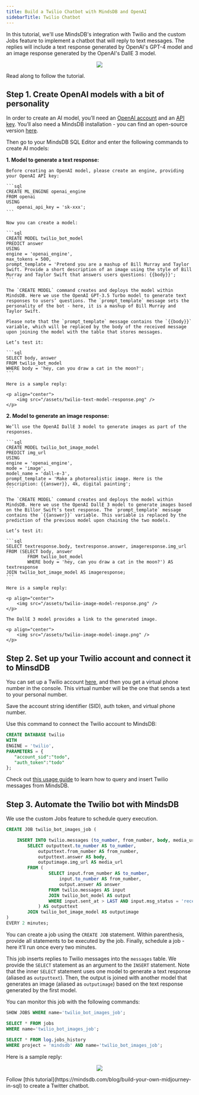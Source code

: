 ```yaml
---
title: Build a Twilio Chatbot with MindsDB and OpenAI
sidebarTitle: Twilio Chatbot
---
```


In this tutorial, we'll use MindsDB's integration with Twilio and the custom Jobs feature to implement a chatbot that will reply to text messages. The replies will include a text response generated by OpenAI's GPT-4 model and an image response generated by the OpenAI's DallE 3 model.

<p align="center">
    <img src="/assets/twilio-chatbot-diagram.png" />
</p>

Read along to follow the tutorial.

## Step 1. Create OpenAI models with a bit of personality

In order to create an AI model, you’ll need an [OpenAI account](https://openai.com/) and an [API key](https://platform.openai.com/account/api-keys). You’ll also need a MindsDB installation - you can find an open-source version [here](https://github.com/mindsdb/mindsdb). 

Then go to your MindsDB SQL Editor and enter the following commands to create AI models:

**1. Model to generate a text response:**

    Before creating an OpenAI model, please create an engine, providing your OpenAI API key:

    ```sql
    CREATE ML_ENGINE openai_engine
    FROM openai
    USING
        openai_api_key = 'sk-xxx';
    ```

    Now you can create a model:

    ```sql
    CREATE MODEL twilio_bot_model
    PREDICT answer
    USING
    engine = 'openai_engine',
    max_tokens = 500,
    prompt_template = 'Pretend you are a mashup of Bill Murray and Taylor Swift. Provide a short description of an image using the style of Bill Murray and Taylor Swift that answers users questions: {{body}}';
    ```

    The `CREATE MODEL` command creates and deploys the model within MindsDB. Here we use the OpenAI GPT-3.5 Turbo model to generate text responses to users’ questions. The `prompt_template` message sets the personality of the bot - here, it is a mashup of Bill Murray and Taylor Swift.
    
    Please note that the `prompt_template` message contains the `{{body}}` variable, which will be replaced by the body of the received message upon joining the model with the table that stores messages.
    
    Let’s test it:
    
    ```sql
    SELECT body, answer
    FROM twilio_bot_model
    WHERE body = 'hey, can you draw a cat in the moon?';
    ```

    Here is a sample reply:

    <p align="center">
        <img src="/assets/twilio-text-model-response.png" />
    </p>

**2. Model to generate an image response:**

    We’ll use the OpenAI DallE 3 model to generate images as part of the responses.

    ```sql
    CREATE MODEL twilio_bot_image_model
    PREDICT img_url
    USING
    engine = 'openai_engine',
    mode = 'image',
    model_name = 'dall-e-3',
    prompt_template = 'Make a photorealistic image. Here is the description: {{answer}}, 4k, digital painting';
    ```

    The `CREATE MODEL` command creates and deploys the model within MindsDB. Here we use the OpenAI DallE 3 model to generate images based on the Billor Swift’s text response. The `prompt_template` message contains the `{{answer}}` variable. This variable is replaced by the prediction of the previous model upon chaining the two models.

    Let’s test it:

    ```sql
    SELECT textresponse.body, textresponse.answer, imageresponse.img_url
    FROM (SELECT body, answer
            FROM twilio_bot_model
            WHERE body = 'hey, can you draw a cat in the moon?') AS textresponse
    JOIN twilio_bot_image_model AS imageresponse;
    ```

    Here is a sample reply:

    <p align="center">
        <img src="/assets/twilio-image-model-response.png" />
    </p>

    The DallE 3 model provides a link to the generated image.

    <p align="center">
        <img src="/assets/twilio-image-model-image.png" />
    </p>

## Step 2. Set up your Twilio account and connect it to MinsdDB

You can set up a Twilio account [here](https://twilio.com/try-twilio), and then you get a virtual phone number in the console. This virtual number will be the one that sends a text to your personal number. 

Save the account string identifier (SID), auth token, and virtual phone number.

Use this command to connect the Twilio account to MindsDB:

```sql
CREATE DATABASE twilio
WITH
ENGINE = 'twilio',
PARAMETERS = {
   "account_sid":"todo",
   "auth_token":"todo"
};
```

Check out [this usage guide](https://github.com/mindsdb/mindsdb/tree/staging/mindsdb/integrations/handlers/twilio_handler#example-usage) to learn how to query and insert Twilio messages from MindsDB.

## Step 3. Automate the Twilio bot with MindsDB

We use the custom Jobs feature to schedule query execution.

```sql
CREATE JOB twilio_bot_images_job (

    INSERT INTO twilio.messages (to_number, from_number, body, media_url)
        SELECT outputtext.to_number AS to_number,
            outputtext.from_number AS from_number,
            outputtext.answer AS body,
            outputimage.img_url AS media_url
        FROM (
                SELECT input.from_number AS to_number,
                    input.to_number AS from_number,
                    output.answer AS answer
                FROM twilio.messages AS input
                JOIN twilio_bot_model AS output
                WHERE input.sent_at > LAST AND input.msg_status = 'received'
            ) AS outputtext
        JOIN twilio_bot_image_model AS outputimage
)
EVERY 2 minutes;
```

You can create a job using the `CREATE JOB` statement. Within parenthesis, provide all statements to be executed by the job. Finally, schedule a job - here it’ll run once every two minutes.

This job inserts replies to Twilio messages into the `messages` table. We provide the `SELECT` statement as an argument to the `INSERT` statement. Note that the inner `SELECT` statement uses one model to generate a text response (aliased as `outputtext`). Then, the output is joined with another model that generates an image (aliased as `outputimage`) based on the text response generated by the first model.

You can monitor this job with the following commands:

```sql
SHOW JOBS WHERE name='twilio_bot_images_job';

SELECT * FROM jobs
WHERE name='twilio_bot_images_job';
 
SELECT * FROM log.jobs_history
WHERE project = 'mindsdb' AND name='twilio_bot_images_job';
```

Here is a sample reply:

<p align="center">
    <img src="/assets/twilio-chatbot-response.png" />
</p>

<Tip>
Follow [this tutorial](https://mindsdb.com/blog/build-your-own-midjourney-in-sql) to create a Twitter chatbot.
</Tip>

